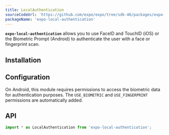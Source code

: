 ```yaml
---
title: LocalAuthentication
sourceCodeUrl: 'https://github.com/expo/expo/tree/sdk-46/packages/expo-local-authentication'
packageName: 'expo-local-authentication'
---
```



**`expo-local-authentication`** allows you to use FaceID and TouchID (iOS) or the Biometric Prompt (Android) to authenticate the user with a face or fingerprint scan.

<PlatformsSection android emulator ios simulator />

## Installation

<APIInstallSection />

## Configuration

On Android, this module requires permissions to access the biometric data for authentication purposes. The `USE_BIOMETRIC` and `USE_FINGERPRINT` permissions are automatically added.

## API

```js
import * as LocalAuthentication from 'expo-local-authentication';
```

<APISection packageName="expo-local-authentication" apiName="LocalAuthentication" />
